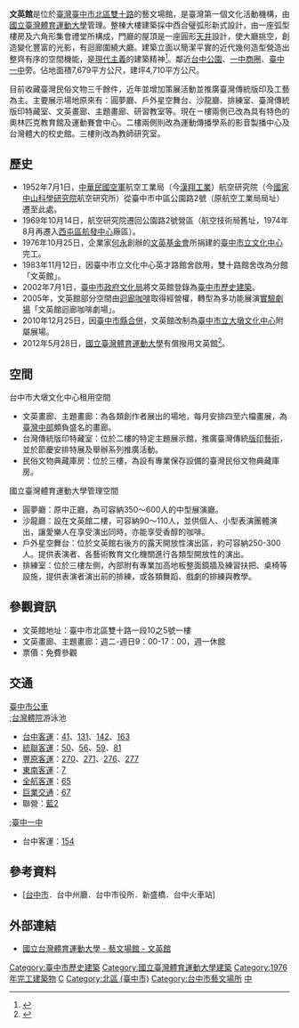 {{tw monument
|name=文英館
|formername=
|image=Wen Ying Hall right front 20220101.jpg
|imagename=
|othername=
|formalname=
|level=[[臺中市歷史建築|臺中市歷史建築]]
|class=
|time={{ROC}}六十五年(1976年)
|location={{TW}}[[臺中市|臺中市]]<br>[[北區_(臺中市)|北區]][[雙十路|雙十路]]一段10之5號
|open=
|cost=免費
|website= 
|reg_url=https://nchdb.boch.gov.tw/assets/overview/historicalBuilding/20020701000007
|coordinates=
|coordinatesN=
|coordinatesE=
}}
'''文英館'''是位於[[臺灣|臺灣]][[臺中市|臺中市]][[北區_(臺中市)|北區]][[雙十路_(台中市)|雙十路]]的藝文場館，是臺灣第一個文化活動機構，由[[國立臺灣體育運動大學|國立臺灣體育運動大學]]管理。整棟大樓建築採中西合璧弧形新式設計，由一座弧型樓房及六角形集會禮堂所構成，門廳的屋頂是一座圓形[[天井|天井]]設計，使大廳挑空，創造變化豐富的光影，有迴廊圍繞大廳。建築立面以簡潔平實的近代幾何造型營造出整齊有序的空間機能，是[[現代主義|現代主義]]的建築精神<ref>{{Cite book| title =文英館-台中市文化資產處| url =http://www.tchac.taichung.gov.tw/historybuilding?uid=34&pid=6| access-date =2019-04-30| archive-date =2021-06-30| archive-url =https://web.archive.org/web/20210630225559/https://www.tchac.taichung.gov.tw/historybuilding?uid=34&pid=6| dead-url =no}}</ref>。鄰近[[台中公園|台中公園]]、[[一中商圈|一中商圈]]、[[臺中一中|臺中一中]]旁。佔地面積7,679平方公尺，建坪4,710平方公尺。

目前收藏臺灣民俗文物三千餘件，近年並增加策展活動並推廣臺灣傳統版印及工藝為主。主要展示場地原來有：圓夢廳、戶外星空舞台、沙龍廳、排練室、臺灣傳統版印特藏室、文英畫廊、主題畫廊、研習教室等。現在ㄧ樓兩側已改為具有特色的奧林匹克教育館及運動賽會中心。二樓兩側則改為運動傳播學系的影音製播中心及台灣體大的校史館。三樓則改為教師研究室。

== 歷史 ==
*1952年7月1日，[[中華民國空軍|中華民國空軍]]航空工業局（今[[漢翔工業|漢翔工業]]）航空研究院（今[[國家中山科學研究院|國家中山科學研究院]]航空研究所）從臺中市中區公園路2號（原航空工業局局址）遷至此處。
*1969年10月14日，航空研究院遷回公園路2號營區（航空技術局舊址，1974年8月再遷入[[西屯區|西屯區]][[航發中心|航發中心]]廠區）。
*1976年10月25日，企業家[[何永|何永]]創辦的[[文英基金會|文英基金會]]所捐建的[[臺中市立文化中心|臺中市立文化中心]]完工。
*1983年11月12日，因臺中市立文化中心英才路館舍啟用，雙十路館舍改為分館「文英館」。
*2002年7月1日，[[臺中市政府文化局|臺中市政府文化局]]將文英館登錄為[[臺中市歷史建築|臺中市歷史建築]]。
*2005年，文英館部分空間由[[迴廊咖啡|迴廊咖啡]]取得經營權，轉型為多功能展演[[實驗劇場|實驗劇場]]「文英館迴廊咖啡劇場」。
*2010年12月25日，因[[臺中市縣合併|臺中市縣合併]]，文英館改制為[[臺中市立大墩文化中心|臺中市立大墩文化中心]]附屬展場。
*2012年5月28日，[[國立臺灣體育運動大學|國立臺灣體育運動大學]]有償撥用文英館<ref>{{Cite web |url=http://arts.camel.ntupes.edu.tw/front/bin/ptlist.phtml?Category=2 |title=國立臺灣體育運動大學-文英館 |accessdate=2013-02-02 |archive-date=2016-03-04 |archive-url=https://web.archive.org/web/20160304073502/http://arts.camel.ntupes.edu.tw/front/bin/ptlist.phtml?Category=2 |dead-url=no }}</ref>。

== 空間 ==
;台中市大墩文化中心租用空間
*文英畫廊、主題畫廊：為各類創作者展出的場地，每月安排四至六檔畫展，為[[臺灣中部|臺灣中部]]頗負盛名的畫廊。
*台灣傳統版印特藏室：位於二樓的特定主題展示館，推廣臺灣傳統[[版畫|版印藝術]]，並於節慶安排特展及舉辦系列推廣活動。
*民俗文物典藏庫房：位於三樓，為設有專業保存設備的臺灣民俗文物典藏庫房。

;國立臺灣體育運動大學管理空間
*圓夢廳：原中正廳，為可容納350～600人的中型展演廳。
*沙龍廳：設在文英館二樓，可容納90～110人，並供個人、小型表演團體演出，讓愛樂人在享受演出同時，亦能享受香醇的咖啡。
*戶外星空舞台：位於文英館右後方的露天開放性演出區，約可容納250-300人。提供表演者、各藝術教育文化機關進行各類型開放性的演出。
*排練室：位於三樓左側，內部附有專業加高地板整面鏡牆及練習扶把、桌椅等設施，提供表演者演出前的排練，或各類舞蹈、戲劇的排練與教學。

==參觀資訊==
*文英館地址：臺中市北區雙十路一段10之5號一樓
*文英畫廊、主題畫廊：週二-週日9：00-17：00，週一休館
*票價：免費參觀

== 交通 ==
;[[臺中市公車|臺中市公車]]
;;[[台灣體院|台灣體院]]游泳池
*[[台中客運|台中客運]]：[[台中市公車41路|41]]、[[台中市公車131路|131]]、[[台中市公車142路|142]]、[[台中市公車163路|163]] 
*[[統聯客運|統聯客運]]：[[台中市公車50路|50]]、[[台中市公車56路|56]]、[[台中市公車59路|59]]、[[台中市公車81路|81]]
*[[豐原客運|豐原客運]]：[[台中市公車270路|270]]、[[台中市公車271路|271]]、[[台中市公車276路|276]]、[[台中市公車277路|277]]
*[[東南客運|東南客運]]：[[台中市公車7路|7]]
*[[全航客運|全航客運]]：[[台中市公車65路|65]]
*[[巨業交通|巨業交通]]：[[台中市公車67路|67]]
*聯營：[[臺中市公車藍2路|藍2]]
;;[[臺中一中|臺中一中]]
*台中客運：[[台中市公車154路|154]]

== 參考資料 ==
<references/>
*[http://www.tonyhuang39.com/tony0608/tony0608.html [台中市]．台中州廳．台中市役所．新盛橋．台中火車站] {{Wayback|url=http://www.tonyhuang39.com/tony0608/tony0608.html |date=20210116182502 }}

== 外部連結 ==
*[http://arts.camel.ntupes.edu.tw/front/bin/ptlist.phtml?Category=2 國立台灣體育運動大學 - 藝文場館 - 文英館] {{Wayback|url=http://arts.camel.ntupes.edu.tw/front/bin/ptlist.phtml?Category=2 |date=20160304073502 }}

{{台中市文化資產}}

[[Category:臺中市歷史建築|Category:臺中市歷史建築]]
[[Category:國立臺灣體育運動大學建築|Category:國立臺灣體育運動大學建築]]
[[Category:1976年完工建築物|Category:1976年完工建築物]]
[[Category:臺中市文化局|C]]
[[Category:北區_(臺中市)|Category:北區 (臺中市)]]
[[Category:台中市藝文場所|Category:台中市藝文場所]]
[[Category:臺灣戰後時期的有形文化資產|中]]